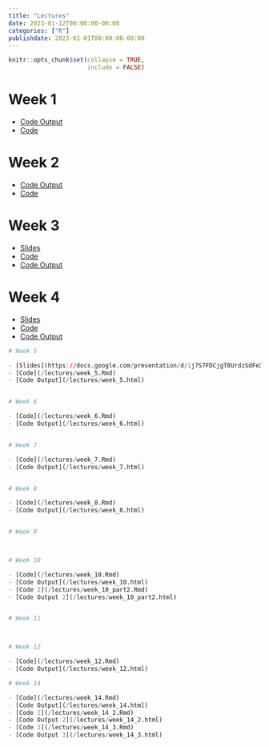 ```yaml
---
title: "Lectures"
date: 2023-01-12T00:00:00-00:00
categories: ["R"]
publishdate: 2023-01-01T00:00:00-00:00
---
```


```r
knitr::opts_chunk$set(collapse = TRUE,
                      include = FALSE)
```

# Week 1

- [Code Output](/lectures/week_1.html)
- [Code](/lectures/week_1.Rmd)

# Week 2

- [Code Output](/lectures/week_2.html)
- [Code](/lectures/week_2.Rmd)

# Week 3

- [Slides](https://docs.google.com/presentation/d/1BsgLD78mG1i6DVbBU09qRPSC2CEmCuFp42e594lyoR8/edit?usp=sharing)
- [Code](/lectures/week_3.Rmd)
- [Code Output](/lectures/week_3.html)

# Week 4

- [Slides](https://docs.google.com/presentation/d/16lLXLg_2G5H9G8cb4YM4XXmTPXNCpK6EvkXfvTZFdoM/edit?usp=sharing)
- [Code](/lectures/week_4.Rmd)
- [Code Output](/lectures/week_4.html)

```r

# Week 5

- [Slides](https://docs.google.com/presentation/d/1j7S7FDCjgT0UrdzSdFeXVYBo93E6YaBGIcv2UwY1Vi0/edit?usp=sharing)
- [Code](/lectures/week_5.Rmd)
- [Code Output](/lectures/week_5.html)


# Week 6

- [Code](/lectures/week_6.Rmd)
- [Code Output](/lectures/week_6.html)


# Week 7

- [Code](/lectures/week_7.Rmd)
- [Code Output](/lectures/week_7.html)


# Week 8

- [Code](/lectures/week_8.Rmd)
- [Code Output](/lectures/week_8.html)


# Week 9



# Week 10

- [Code](/lectures/week_10.Rmd)
- [Code Output](/lectures/week_10.html)
- [Code 2](/lectures/week_10_part2.Rmd)
- [Code Output 2](/lectures/week_10_part2.html)


# Week 11



# Week 12

- [Code](/lectures/week_12.Rmd)
- [Code Output](/lectures/week_12.html)

# Week 14

- [Code](/lectures/week_14.Rmd)
- [Code Output](/lectures/week_14.html)
- [Code 2](/lectures/week_14_2.Rmd)
- [Code Output 2](/lectures/week_14_2.html)
- [Code 3](/lectures/week_14_3.Rmd)
- [Code Output 3](/lectures/week_14_3.html)

```

